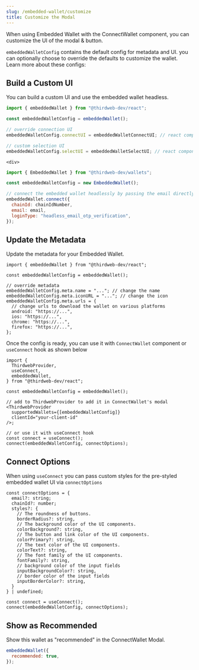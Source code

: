 ```yaml
---
slug: /embedded-wallet/customize
title: Customize the Modal
---
```



When using Embedded Wallet with the ConnectWallet component, you can customize the UI of the modal & button.

`embeddedWalletConfig` contains the default config for metadata and UI. you can optionally choose to override the defaults to customize the wallet. Learn more about these configs:

## Build a Custom UI

You can build a custom UI and use the embedded wallet headless.

<Tabs>
  <TabItem value="react" label="React">
  
  <div>

```js
import { embeddedWallet } from "@thirdweb-dev/react";

const embeddedWalletConfig = embeddedWallet();

// override connection UI
embeddedWalletConfig.connectUI = embeddedWalletConnectUI; // react component

// custom selection UI
embeddedWalletConfig.selectUI = embeddedWalletSelectUI; // react component
```

</div>

</TabItem>
    <TabItem value="typescript" label="TypeScript">
    
    <div>

```js
import { EmbeddedWallet } from "@thirdweb-dev/wallets";

const embeddedWalletConfig = new EmbeddedWallet();

// connect the embedded wallet headlessly by passing the email directly
embeddedWallet.connect({
  chainId: chainIdNumber,
  email: email,
  loginType: "headless_email_otp_verification",
});
```

</div>

</TabItem>
</Tabs>

## Update the Metadata

Update the metadata for your Embedded Wallet.

```tsx
import { embeddedWallet } from "@thirdweb-dev/react";

const embeddedWalletConfig = embeddedWallet();

// override metadata
embeddedWalletConfig.meta.name = "..."; // change the name
embeddedWalletConfig.meta.iconURL = "..."; // change the icon
embeddedWalletConfig.meta.urls = {
  // change urls to download the wallet on various platforms
  android: "https://...",
  ios: "https://...",
  chrome: "https://...",
  firefox: "https://...",
};
```

Once the config is ready, you can use it with `ConnectWallet` component or `useConnect` hook as shown below

```tsx
import {
  ThirdwebProvider,
  useConnect,
  embeddedWallet,
} from "@thirdweb-dev/react";

const embeddedWalletConfig = embeddedWallet();

// add to ThirdwebProvider to add it in ConnectWallet's modal
<ThirdwebProvider
  supportedWallets={[embeddedWalletConfig]}
  clientId="your-client-id"
/>;

// or use it with useConnect hook
const connect = useConnect();
connect(embeddedWalletConfig, connectOptions);
```

## Connect Options

When using `useConnect` you can pass custom styles for the pre-styled embedded wallet UI via `connectOptions`

```tsx
const connectOptions = {
  email?: string;
  chainId?: number;
  styles?: {
    // The roundness of buttons.
    borderRadius?: string,
    // The background color of the UI components.
    colorBackground?: string,
    // The button and link color of the UI components.
    colorPrimary?: string,
    // The text color of the UI components.
    colorText?: string,
    // The font family of the UI components.
    fontFamily?: string,
    // background color of the input fields
    inputBackgroundColor?: string,
    // border color of the input fields
    inputBorderColor?: string,
  }
} | undefined;

const connect = useConnect();
connect(embeddedWalletConfig, connectOptions);
```

## Show as Recommended

Show this wallet as "recommended" in the ConnectWallet Modal.

```js
embeddedWallet({
  recommended: true,
});
```
